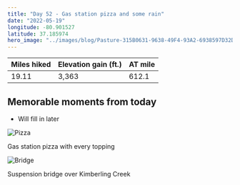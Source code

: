 ```yaml
---
title: "Day 52 - Gas station pizza and some rain"
date: "2022-05-19"
longitude: -80.901527
latitude: 37.185974
hero_image: "../images/blog/Pasture-315B0631-9638-49F4-93A2-6938597D32D4-20220526213445.png"
---
```


| Miles hiked | Elevation gain (ft.) | AT mile |
| ----------- | -------------- | -------- |
| 19.11 | 3,363 | 612.1 |

## Memorable moments from today
- Will fill in later

![Pizza](../images/blog/Pizza-315B0631-9638-49F4-93A2-6938597D32D4-20220526213637.png)

<figcaption>Gas station pizza with every topping</figcaption>

![Bridge](../images/blog/Bridge-315B0631-9638-49F4-93A2-6938597D32D4-20220526213647.png)

<figcaption>Suspension bridge over Kimberling Creek</figcaption>